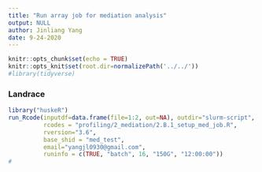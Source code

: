 ```yaml
---
title: "Run array job for mediation analysis"
output: NULL
author: Jinliang Yang
date: 9-24-2020
---
```



```r
knitr::opts_chunk$set(echo = TRUE) 
knitr::opts_knit$set(root.dir=normalizePath('../../')) 
#library(tidyverse)
```


### Landrace

```r
library("huskeR")
run_Rcode(inputdf=data.frame(file=1:2, out=NA), outdir="slurm-script", cmdno = 1, 
          rcodes = "profiling/2_mediation/2.B.1_setup_med_job.R",
          rversion="3.6",
          base_shid = "med_test",
          email="yangjl0930@gmail.com", 
          runinfo = c(TRUE, "batch", 16, "150G", "12:00:00"))
#
```







